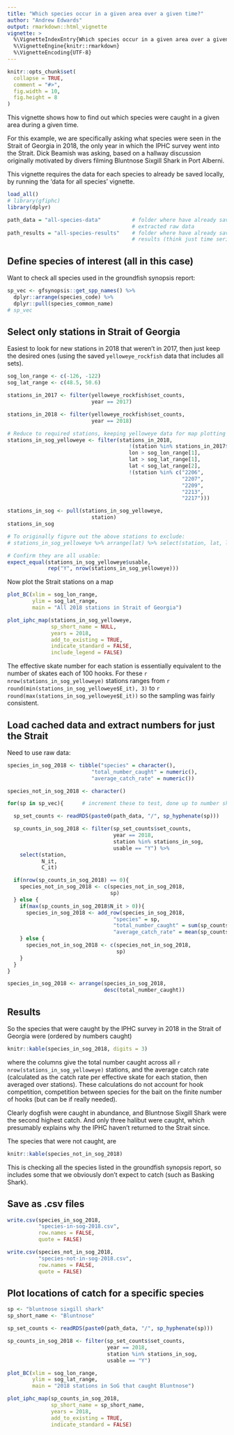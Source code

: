 ```yaml
---
title: "Which species occur in a given area over a given time?"
author: "Andrew Edwards"
output: rmarkdown::html_vignette
vignette: >
  %\VignetteIndexEntry{Which species occur in a given area over a given time?}
  %\VignetteEngine{knitr::rmarkdown}
  %\VignetteEncoding{UTF-8}
---
```


```r
knitr::opts_chunk$set(
  collapse = TRUE,
  comment = "#>",
  fig.width = 10,
  fig.height = 8
)
```

This vignette shows how to find out which species were caught in a given area
during a given time.

For this example, we are specifically asking what species were seen in the Strait of
Georgia in 2018, the only year in which the IPHC survey went into the
Strait. Dick Beamish was asking, based on a hallway discussion originally
motivated by divers filming Bluntnose Sixgill Shark in Port Alberni.

This vignette requires the data for each species to already be saved
locally, by running the 'data for all species' vignette.

```r
load_all()
# library(gfiphc)
library(dplyr)

path_data = "all-species-data"          # folder where have already saved
                                        # extracted raw data
path_results = "all-species-results"    # folder where have already saved
                                        # results (think just time series though)
```

## Define species of interest (all in this case)

Want to check all species used in the groundfish synopsis report:
```r
sp_vec <- gfsynopsis::get_spp_names() %>%
  dplyr::arrange(species_code) %>%
  dplyr::pull(species_common_name)
# sp_vec
```

## Select only stations in Strait of Georgia

Easiest to look for new stations in 2018 that weren't in 2017, then just keep
the desired ones (using the saved `yelloweye_rockfish` data that includes all sets).

```r
sog_lon_range <- c(-126, -122)
sog_lat_range <- c(48.5, 50.6)

stations_in_2017 <- filter(yelloweye_rockfish$set_counts,
                           year == 2017)

stations_in_2018 <- filter(yelloweye_rockfish$set_counts,
                           year == 2018)

# Reduce to required stations, keeping yelloweye data for map plotting
stations_in_sog_yelloweye <- filter(stations_in_2018,
                                       !(station %in% stations_in_2017$station),
                                       lon > sog_lon_range[1],
                                       lat > sog_lat_range[1],
                                       lat < sog_lat_range[2],
                                       !(station %in% c("2206",
                                                        "2207",
                                                        "2209",
                                                        "2213",
                                                        "2217")))

stations_in_sog <- pull(stations_in_sog_yelloweye,
                           station)
stations_in_sog

# To originally figure out the above stations to exclude:
# stations_in_sog_yelloweye %>% arrange(lat) %>% select(station, lat, lon) %>% as.data.frame()

# Confirm they are all usable:
expect_equal(stations_in_sog_yelloweye$usable,
             rep("Y", nrow(stations_in_sog_yelloweye)))
```

Now plot the Strait stations on a map

```r
plot_BC(xlim = sog_lon_range,
        ylim = sog_lat_range,
        main = "All 2018 stations in Strait of Georgia")

plot_iphc_map(stations_in_sog_yelloweye,
              sp_short_name = NULL,
              years = 2018,
              add_to_existing = TRUE,
              indicate_standard = FALSE,
              include_legend = FALSE)
```

The effective skate number for each station is essentially equivalent to the number of skates each
of 100 hooks. For these `r nrow(stations_in_sog_yelloweye)`
stations ranges from
`r round(min(stations_in_sog_yelloweye$E_it), 3)` to
`r round(max(stations_in_sog_yelloweye$E_it))`
so the sampling was fairly consistent.

## Load cached data and extract numbers for just the Strait

Need to use raw data:

```r
species_in_sog_2018 <- tibble("species" = character(),
                           "total_number_caught" = numeric(),
                           "average_catch_rate" = numeric())

species_not_in_sog_2018 <- character()

for(sp in sp_vec){      # increment these to test, done up to number shown

  sp_set_counts <- readRDS(paste0(path_data, "/", sp_hyphenate(sp)))

  sp_counts_in_sog_2018 <- filter(sp_set_counts$set_counts,
                                  year == 2018,
                                  station %in% stations_in_sog,
                                  usable == "Y") %>%
    select(station,
           N_it,
           C_it)

  if(nrow(sp_counts_in_sog_2018) == 0){
    species_not_in_sog_2018 <- c(species_not_in_sog_2018,
                                 sp)
  } else {
    if(max(sp_counts_in_sog_2018$N_it > 0)){
      species_in_sog_2018 <- add_row(species_in_sog_2018,
                                  "species" = sp,
                                  "total_number_caught" = sum(sp_counts_in_sog_2018$N_it),
                                  "average_catch_rate" = mean(sp_counts_in_sog_2018$C_it))
    } else {
      species_not_in_sog_2018 <- c(species_not_in_sog_2018,
                                   sp)
    }
  }
}

species_in_sog_2018 <- arrange(species_in_sog_2018,
                               desc(total_number_caught))
```

## Results

So the species that were caught by the IPHC survey in 2018 in the Strait of
Georgia were (ordered by numbers caught)
```r
knitr::kable(species_in_sog_2018, digits = 3)
```
where the columns give the total number caught across all
`r nrow(stations_in_sog_yelloweye)`
stations, and the average catch rate
(calculated as the catch rate per effective skate for each station, then
averaged over stations). These calculations do not account for hook competition,
competition between species for the bait on the finite number of hooks
(but can be if really needed).

Clearly dogfish were caught in abundance, and Bluntnose Sixgill Shark were the
second highest catch. And only three halibut were caught, which presumably
explains why the IPHC haven't returned to the Strait since.

The species that were not caught, are
```r
knitr::kable(species_not_in_sog_2018)
```

This is checking all the species listed in the groundfish synopsis report, so includes some that we
obviously don't expect to catch (such as Basking Shark).

## Save as .csv files

```r
write.csv(species_in_sog_2018,
          "species-in-sog-2018.csv",
          row.names = FALSE,
          quote = FALSE)

write.csv(species_not_in_sog_2018,
          "species-not-in-sog-2018.csv",
          row.names = FALSE,
          quote = FALSE)
```

## Plot locations of catch for a specific species

```r
sp <- "bluntnose sixgill shark"
sp_short_name <- "Bluntnose"

sp_set_counts <- readRDS(paste0(path_data, "/", sp_hyphenate(sp)))

sp_counts_in_sog_2018 <- filter(sp_set_counts$set_counts,
                                year == 2018,
                                station %in% stations_in_sog,
                                usable == "Y")

plot_BC(xlim = sog_lon_range,
        ylim = sog_lat_range,
        main = "2018 stations in SoG that caught Bluntnose")

plot_iphc_map(sp_counts_in_sog_2018,
              sp_short_name = sp_short_name,
              years = 2018,
              add_to_existing = TRUE,
              indicate_standard = FALSE)
```
